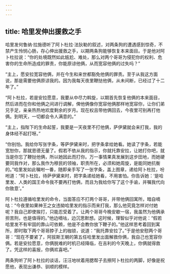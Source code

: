```yaml
---
---
---
```

title: 哈里发伸出援救之手
---




哈里发何鲁纳·拉施德听了阿卜杜拉·法狄勒的叙述，对两条狗的遭遇感到惊奇，不禁产生怜悯心肠，存心伸出援救之手，以期两条狗能够恢复本来面目。于是他对阿卜杜拉说：“你的处境既然如此尴尬、难处，那么对两个哥哥为侵犯你的权利、危害你的生命所造成的罪责，你能原谅他俩，从而宽容他俩的过失吗？”

“主上，愿安拉宽容他俩，并在今生和来世都豁免他俩的罪责。至于从我这方面说，那是需要他俩原谅我的。因为我每天夜里鞭挞他俩，从未间断，已经过了十二年了。”

“阿卜杜拉，若是安拉愿意，我要从中尽力斡旋，以期首先恢复他俩的本来面目，然后进而在你和他俩之间进行调解，俾他俩像你宽容他俩那样地宽容你，让你们弟兄手足，亲亲热热地欢度剩余的岁月。现在权且带他俩回去，今夜里可别再打他俩。到明天，一切都会令人满意的。”

“主上，指陛下的生命起誓，我要是一天夜里不打他俩，萨伊黛就会来打我，我的身体经不起打呀。”

“你别怕。我给你写张字条，等萨伊黛来时，把字条拿给她看。她读了字条，若能宽恕你，那就恩德无量了。假若不依从我的指示，你就托靠安拉，让她打你吧，就当是你忘了鞭挞他俩，所以她因此而打你。万一事情果真发展到这步田地，而她硬要同我作对，那么我作为穆民的领袖，职责所在，必须和她周旋，是能同她抗衡的。”哈里发如此嘱咐一番，随即亲手写了一张字条，盖上图章，递给阿卜杜拉，吩咐道：“阿卜杜拉，待萨伊黛来时，把字条递给她看，不用害怕。你告诉她：‘是哈里发、人类的国王命令我不要再打他俩，而且为我给你写了这个手谕，并嘱我代向你致意’。”

阿卜杜拉遵循哈里发的命令，当面答应不打两个哥哥，并带他俩回寓所，暗自嘀咕：“今夜里如果神王之女违拗哈里发的指示而来打我，那么他究竟怎样对付她呢？我自己即使挨打，只能忍受着了。让两个哥哥今晚安歇一宿，我虽然为他俩承担苦刑，也是值得的。”他边嘀咕，边沉思默想。这时候，理智似乎对他说：“假若哈里发不有牢固的靠山可依赖，他是不会教你放下鞭子的。”他这样思考着回到寓所，即时取下两个哥哥脖子上的枷锁，说道：“我托靠安拉了。”于是他安慰两个哥哥：“现在不要紧了，阿拔斯王朝的第五任哈里发出面解救你俩，我自己也宽容你俩。若是安拉愿意，你俩脱难的时机已经降临，在吉利的今天晚上，你俩就得救了。凭这样的喜报，你俩欢喜吧。”

两条狗听了阿卜杜拉的谈话，汪汪地吠着用腮帮子去擦阿卜杜拉的两脚，好像是祝愿他，表现出谦恭、驯顺的模样。